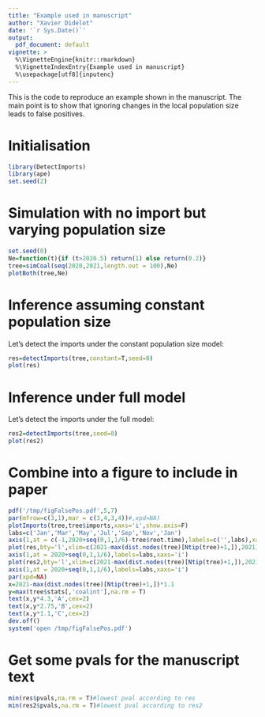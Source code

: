 ```yaml
---
title: "Example used in manuscript"
author: "Xavier Didelot"
date: '`r Sys.Date()`'
output:
  pdf_document: default
vignette: >
  %\VignetteEngine{knitr::rmarkdown}
  %\VignetteIndexEntry{Example used in manuscript}
  %\usepackage[utf8]{inputenc}
---
```


This is the code to reproduce an example shown in the manuscript.
The main point is to show that ignoring changes in the local population size
leads to false positives.

# Initialisation

```r
library(DetectImports)
library(ape)
set.seed(2)
```

# Simulation with no import but varying population size

```r
set.seed(0)
Ne=function(t){if (t>2020.5) return(1) else return(0.2)}
tree=simCoal(seq(2020,2021,length.out = 100),Ne)
plotBoth(tree,Ne)
```

# Inference assuming constant population size

Let's detect the imports under the constant population size model:

```r
res=detectImports(tree,constant=T,seed=0)
plot(res)
```

# Inference under full model

Let's detect the imports under the full model:

```r
res2=detectImports(tree,seed=0)
plot(res2)
```

# Combine into a figure to include in paper

```r
pdf('/tmp/figFalsePos.pdf',5,7)
par(mfrow=c(3,1),mar = c(3,4,3,4))#,xpd=NA)
plotImports(tree,tree$imports,xaxs='i',show.axis=F)
labs=c('Jan','Mar','May','Jul','Sep','Nov','Jan')
axis(1,at = c(-1,2020+seq(0,1,1/6)-tree$root.time),labels=c('',labs),xaxs='i')
plot(res,bty='l',xlim=c(2021-max(dist.nodes(tree)[Ntip(tree)+1,]),2021),xaxs='i',xlab='',xaxt='n')
axis(1,at = 2020+seq(0,1,1/6),labels=labs,xaxs='i')
plot(res2,bty='l',xlim=c(2021-max(dist.nodes(tree)[Ntip(tree)+1,]),2021),xaxs='i',xlab='',xaxt='n')
axis(1,at = 2020+seq(0,1,1/6),labels=labs,xaxs='i')
par(xpd=NA)
x=2021-max(dist.nodes(tree)[Ntip(tree)+1,])*1.1
y=max(tree$stats[,'coalint'],na.rm = T)
text(x,y*4.3,'A',cex=2)
text(x,y*2.75,'B',cex=2)
text(x,y*1.1,'C',cex=2)
dev.off()
system('open /tmp/figFalsePos.pdf')
```


# Get some pvals for the manuscript text
```r
min(res$pvals,na.rm = T)#lowest pval according to res
min(res2$pvals,na.rm = T)#lowest pval according to res2
```
